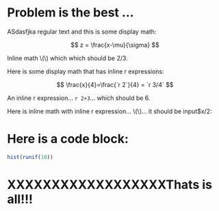 # Problem is the best ... 

ASdasfjka regular text and this is some display math: 

$$
z = \frac{x-\mu}{\sigma}
$$ 

Inline math \\(\frac{2}{3}\\) which which should be 2/3.

Here is some display math that has inline r expressions: 

$$
\frac{x}{4}=\frac{`r 2`}{4} = `r 3/4` 
$$ 

An inline r expression... `r 2+3`... which should be 6. 

Here is inline math with inline r expression... \\(\frac{`r 3`}{2}\\)... it should be input$x/2: 

# Here is a code block:

```r
hist(runif(10)) 
```

# XXXXXXXXXXXXXXXXXXThats is all!!!

